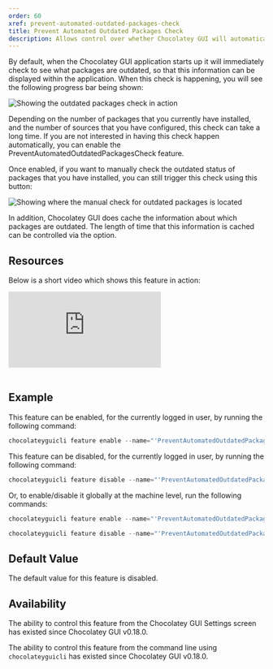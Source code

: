 ```yaml
---
order: 60
xref: prevent-automated-outdated-packages-check
title: Prevent Automated Outdated Packages Check
description: Allows control over whether Chocolatey GUI will automatically check for outdated packages installed locally
---
```


By default, when the Chocolatey GUI application starts up it will immediately check to see what packages are outdated, so that this information can be displayed within the application.  When this check is happening, you will see the following progress bar being shown:

![Showing the outdated packages check in action](/images/chocolatey-gui/feature_prevent_automated_outdated_packages_check_1.png "Showing the outdated packages check in action")

Depending on the number of packages that you currently have installed, and the number of sources that you have configured, this check can take a long time.  If you are not interested in having this check happen automatically, you can enable the PreventAutomatedOutdatedPackagesCheck feature.

Once enabled, if you want to manually check the outdated status of packages that you have installed, you can still trigger this check using this button:

![Showing where the manual check for outdated packages is located](/images/chocolatey-gui/feature_prevent_automated_outdated_packages_check_2.png "Showing where the manual check for outdated packages is located")

In addition, Chocolatey GUI does cache the information about which packages are outdated.  The length of time that this information is cached can be controlled via the <Xref title="OutdatedPackagesCacheDurationInMinutes" value="outdated-packages-cache-duration-in-minutes" /> option.

## Resources

Below is a short video which shows this feature in action:

<p>
<div class="ratio ratio-16x9">
    <iframe src="https://www.youtube.com/embed/PnFWc5p5I6E?list=PL84yg23i9GBjAMY0OfHfn-MH4rviaccuc" frameborder="0" allow="autoplay; encrypted-media" allowfullscreen>
    </iframe>
</div>
<br>
</p>

## Example

This feature can be enabled, for the currently logged in user, by running the following command:

```powershell
chocolateyguicli feature enable --name="'PreventAutomatedOutdatedPackagesCheck'"
```

This feature can be disabled, for the currently logged in user, by running the following command:

```powershell
chocolateyguicli feature disable --name="'PreventAutomatedOutdatedPackagesCheck'"
```

Or, to enable/disable it globally at the machine level, run the following commands:

```powershell
chocolateyguicli feature enable --name="'PreventAutomatedOutdatedPackagesCheck'" --global

chocolateyguicli feature disable --name="'PreventAutomatedOutdatedPackagesCheck'" --global
```

## Default Value

The default value for this feature is disabled.

## Availability

The ability to control this feature from the Chocolatey GUI Settings screen has existed since Chocolatey GUI v0.18.0.

The ability to control this feature from the command line using `chocolateyguicli` has existed since Chocolatey GUI
v0.18.0.
